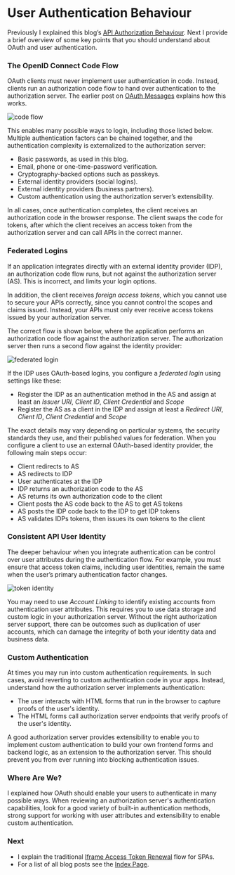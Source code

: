 # User Authentication Behaviour

Previously I explained this blog’s <a href='api-authorization-design'>API Authorization Behaviour</a>. Next I provide a brief overview of some key points that you should understand about OAuth and user authentication.

### The OpenID Connect Code Flow

OAuth clients must never implement user authentication in code. Instead, clients run an authorization code flow to hand over authentication to the authorization server. The earlier post on <a href='basicspa-oauthworkflow'>OAuth Messages</a> explains how this works.

![code flow](../images/140/code-flow.jpg?v=20240822)

This enables many possible ways to login, including those listed below. Multiple authentication factors can be chained together, and the authentication complexity is externalized to the authorization server:

- Basic passwords, as used in this blog.
- Email, phone or one-time-password verification.
- Cryptography-backed options such as passkeys.
- External identity providers (social logins).
- External identity providers (business partners).
- Custom authentication using the authorization server’s extensibility.

In all cases, once authentication completes, the client receives an authorization code in the browser response. The client swaps the code for tokens, after which the client receives an access token from the authorization server and can call APIs in the correct manner.

### Federated Logins

If an application integrates directly with an external identity provider (IDP), an authorization code flow runs, but not against the authorization server (AS). This is incorrect, and limits your login options.

In addition, the client receives *foreign access tokens*, which you cannot use to secure your APIs correctly, since you cannot control the scopes and claims issued. Instead, your APIs must only ever receive access tokens issued by your authorization server.

The correct flow is shown below, where the application performs an authorization code flow against the authorization server. The authorization server then runs a second flow against the identity provider:

![federated login](../images/140/federated-login.jpg)

If the IDP uses OAuth-based logins, you configure a *federated login* using settings like these:

- Register the IDP as an authentication method in the AS and assign at least an *Issuer URI*, *Client ID*, *Client Credential* and *Scope*
- Register the AS as a client in the IDP and assign at least a *Redirect URI*, *Client ID*, *Client Credential* and *Scope*

The exact details may vary depending on particular systems, the security standards they use, and their published values for federation. When you configure a client to use an external OAuth-based identity provider, the following main steps occur:

- Client redirects to AS
- AS redirects to IDP
- User authenticates at the IDP
- IDP returns an authorization code to the AS
- AS returns its own authorization code to the client
- Client posts the AS code back to the AS to get AS tokens
- AS posts the IDP code back to the IDP to get IDP tokens
- AS validates IDPs tokens, then issues its own tokens to the client

### Consistent API User Identity

The deeper behaviour when you integrate authentication can be control over user attributes during the authentication flow. For example, you must ensure that access token claims, including user identities, remain the same when the user’s primary authentication factor changes.

![token identity](../images/140/token-identity.jpg)

You may need to use *Account Linking* to identify existing accounts from authentication user attributes. This requires you to use data storage and custom logic in your authorization server. Without the right authorization server support, there can be outcomes such as duplication of user accounts, which can damage the integrity of both your identity data and business data.

### Custom Authentication

At times you may run into custom authentication requirements. In such cases, avoid reverting to custom authentication code in your apps. Instead, understand how the authorization server implements authentication:

- The user interacts with HTML forms that run in the browser to capture proofs of the user's identity.
- The HTML forms call authorization server endpoints that verify proofs of the user's identity.

A good authorization server provides extensibility to enable you to implement custom authentication to build your own frontend forms and backend logic, as an extension to the authorization server. This should prevent you from ever running into blocking authentication issues.

### Where Are We?

I explained how OAuth should enable your users to authenticate in many possible ways. When reviewing an authorization server's authentication capabilities, look for a good variety of built-in authentication methods, strong support for working with user attributes and extensibility to enable custom authentication.

### Next

- I explain the traditional <a href='user-sessions-and-token-renewal'>Iframe Access Token Renewal</a> flow for SPAs.
- For a list of all blog posts see the <a href='index'>Index Page</a>.
